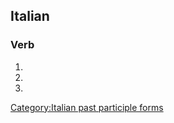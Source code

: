 ==Italian==

===Verb===
{{head|it|verb form}}

# {{inflection of|ondulare||2|p|pres|indc|lang=it}}
# {{inflection of|ondulare||2|p|impr|lang=it}}
# {{feminine plural of|ondulato|lang=it}}

[[Category:Italian past participle forms]]